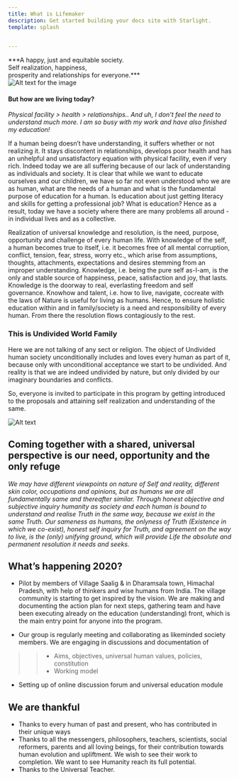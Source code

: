 ```yaml
---
title: What is Lifemaker
description: Get started building your docs site with Starlight.
template: splash

  
---
```




<div class= "button-box">
   <div>
      ***A happy, just and equitable society. <br/>Self realization, happiness,  <br/>prosperity and relationships for everyone.*** 
   </div>
   <div>
      <CardGrid class="butn-card"> 
            <LinkCard title="Get Start" href="/guides/example/" />
      </CardGrid>
   </div>
</div>
 <div  class ="image">
 <img  src="https://scontent.fslv1-2.fna.fbcdn.net/v/t39.30808-6/310558717_467360725492435_4394510443019453496_n.png?_nc_cat=100&ccb=1-7&_nc_sid=5f2048&_nc_ohc=ZQ9uqEfeXUsQ7kNvgGhwKRT&_nc_ht=scontent.fslv1-2.fna&oh=00_AYBQsfHvJHF1JALwCkrL0IBMeB28o4VceoEVf5J6pVtG5w&oe=66540945" alt="Alt text for the image"/>


 </div>


#### **But how are we living today?**
*Physical facility > health > relationships.. And uh, I don’t feel the need 
to understand much more. I am so busy with my work and have also finished my education!*

If a human being doesn’t have understanding, it suffers whether or not realizing it. 
It stays discontent in relationships, develops poor health and has an unhelpful and 
unsatisfactory equation with physical facility, even if very rich. Indeed today we are 
all suffering because of our lack of understanding as individuals and society. It is clear 
that while we want to educate ourselves and our children, we have so far not even understood
who we are as human, what are the needs of a human and what is the fundamental purpose of
education for a human. Is education about just getting literacy and skills for getting a
professional job? What is education? Hence as a result, today we have a society where there
are many problems all around - in individual lives and as a collective.

Realization of universal knowledge and resolution, is the need, purpose, 
opportunity and challenge of every human life. With knowledge of the self, 
a human becomes true to itself, i.e. it becomes free of all mental corruption,
conflict, tension, fear, stress, worry etc., which arise from assumptions,
thoughts, attachments, expectations and desires stemming from an improper
understanding. Knowledge, i.e. being the pure self as-I-am, is the only and 
stable source of happiness, peace, satisfaction and joy, that lasts. Knowledge
is the doorway to real, everlasting freedom and self governance. Knowhow and
talent, i.e. how to live, navigate, cocreate with the laws of Nature is useful 
for living as humans. Hence, to ensure holistic education within and in family/society
is a need and responsibility of every human. From there the resolution flows contagiously to the rest.

### **This is Undivided World Family**
Here we are not talking of any sect or religion. The object of Undivided human society unconditionally includes 
and loves every human as part of it, because only with unconditional acceptance we start to be undivided. And reality 
is that we are indeed undivided by nature, but only divided by our imaginary boundaries and conflicts.


So, everyone is invited to participate in this program by getting introduced to the proposals and attaining self realization and understanding of the same.


![Alt text](https://www.lifemaker.us/images/alice/impossible.jpg "a title")

## **Coming together with a shared, universal perspective is our need, opportunity and the only refuge**

*We may have different viewpoints on nature of Self and reality, different skin color, occupations and opinions, 
but as humans we are all fundamentally same and thereafter similar. Through honest objective and subjective 
inquiry humanity as society and each human is bound to understand and realise Truth in the same way, 
because we exist in the same Truth. Our sameness as humans, the onlyness of Truth (Existence in which we co-exist), 
honest self inquiry for Truth, and agreement on the way to live, is the (only) unifying ground, which will 
provide Life the absolute and permanent resolution it needs and seeks.*

## **What’s happening 2020?**
- Pilot by members of Village Saalig & in Dharamsala town, Himachal Pradesh, with help of thinkers and wise humans 
from India. The village community is starting to get inspired by the vision. We are making and documenting the 
action plan for next steps, gathering team and have been executing already on the education (understanding) 
front, which is the main entry point for anyone into the program.

- Our group is regularly meeting and collaborating as likeminded society members. We are engaging in discussions and documentation of
>> - Aims, objectives, universal human values, policies, constitution
>> - Working model
- Setting up of online discussion forum and universal education module

## **We are thankful**
- Thanks to every human of past and present, who has contributed in their unique ways
- Thanks to all the messengers, philosophers, teachers, scientists, social reformers, parents 
and all loving beings, for their contribution towards human evolution and upliftment. We wish 
to see their work to completion. We want to see Humanity reach its full potential.
- Thanks to the Universal Teacher.



<div class ="icon-box">
<a href="https://www.facebook.com/LifeMakerApp/"><Icon  name="facebook"  color="black" size="3rem"  /> </a>
<a href=""><Icon name="instagram"  color="black" size="3rem"  /></a>
<a href = "https://x.com/i/flow/login?redirect_after_login=%2FLifeMakerApp"><Icon name="x.com" color="black" size="3rem"  /></a>
<a href = ""><Icon name="youtube"  color="black" size="3rem" /></a>
<a href =""><Icon name="email" color="black" size="3rem"  /></a>

</div>

